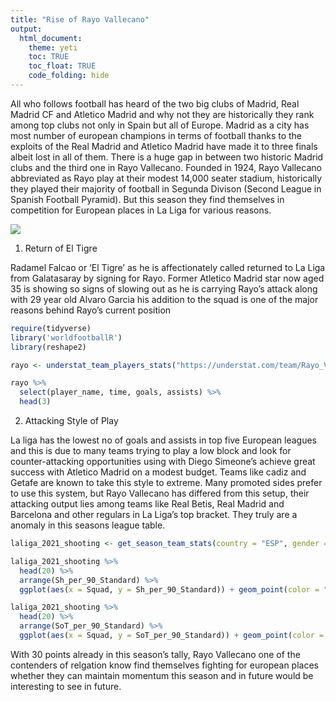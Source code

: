 ```yaml
---
title: "Rise of Rayo Vallecano"
output: 
  html_document:
    theme: yeti
    toc: TRUE
    toc_float: TRUE
    code_folding: hide
---
```


All who follows football has heard of the two big clubs of Madrid, Real Madrid CF and 
Atletico Madrid and why not they are historically they rank among top clubs not only in
Spain but all of Europe. Madrid as a city has most number of european champions in terms of 
football thanks to the exploits of the Real Madrid and Atletico Madrid have made it to three
finals albeit lost in all of them. There is a huge gap in between two historic Madrid clubs
and the third one in Rayo Vallecano. Founded in 1924, Rayo Vallecano abbreviated as Rayo play at their modest 14,000 seater stadium, historically they played their majority of football in Segunda Divison (Second League in Spanish Football Pyramid). But this season they find themselves
in competition for European places in La Liga for various reasons.

![](https://icdn.football-espana.net/wp-content/uploads/2021/10/rayo-vallecano-v-fc-barcelona-la-liga-santander-1.jpg)

1. Return of El Tigre

Radamel Falcao or 'El Tigre' as he is affectionately called returned to La Liga from Galatasaray
by signing for Rayo. Former Atletico Madrid star now aged 35 is showing so signs of slowing out as he is carrying Rayo's attack along with 29 year old Alvaro Garcia his addition to the squad is one of the major reasons behind Rayo's current position

```r

require(tidyverse)
library('worldfootballR')
library(reshape2)
```

```r
rayo <- understat_team_players_stats("https://understat.com/team/Rayo_Vallecano/2021")

rayo %>%  
  select(player_name, time, goals, assists) %>%
  head(3)

```

2. Attacking Style of Play

La liga has the lowest no of goals and assists in top five European leagues and this is due to many teams trying to play a low block and look for counter-attacking opportunities using with Diego Simeone's achieve great success with Atletico Madrid on a modest budget. Teams like cadiz and Getafe are known to take this style to extreme. Many promoted sides prefer to use this system, but Rayo Vallecano has differed from this setup, their attacking output lies among teams like Real Betis, Real Madrid and Barcelona and other regulars in La Liga's top bracket. They truly are a anomaly in this seasons league table.


``` r
laliga_2021_shooting <- get_season_team_stats(country = "ESP", gender = "M", season_end_year = "2022", tier = "1st", stat_type = "shooting")

laliga_2021_shooting %>% 
  head(20) %>%
  arrange(Sh_per_90_Standard) %>%
  ggplot(aes(x = Squad, y = Sh_per_90_Standard)) + geom_point(color = "red") + geom_line(group = 1, color = "blue") + theme(axis.text.x = element_text(angle = 45, vjust = 1, hjust = 1)) + geom_hline(yintercept = 12, linetype = "dashed", color = "red")

laliga_2021_shooting %>% 
  head(20) %>%
  arrange(SoT_per_90_Standard) %>%
  ggplot(aes(x = Squad, y = SoT_per_90_Standard)) + geom_point(color = "red") + geom_line(group = 1, color = "blue") + theme(axis.text.x = element_text(angle = 45, vjust = 1, hjust = 1))

```
With 30 points already in this season's tally, Rayo Vallecano one of the contenders of relgation know find themselves fighting for european places whether they can maintain momentum this season and in future would be interesting to see in future.
